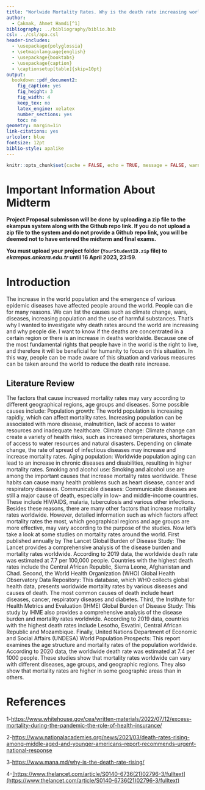 ```yaml
---
title: "Worlwide Mortality Rates. Why is the death rate increasing worldwide?"
author: 
  - Çakmak, Ahmet Hamdi[^1]
bibliography: ../bibliography/biblio.bib
csl: ../csl/apa.csl
header-includes:
  - \usepackage{polyglossia}
  - \setmainlanguage{english}
  - \usepackage{booktabs}
  - \usepackage{caption} 
  - \captionsetup[table]{skip=10pt}
output:
  bookdown::pdf_document2:
    fig_caption: yes
    fig_height: 3
    fig_width: 4
    keep_tex: no
    latex_engine: xelatex
    number_sections: yes
    toc: no
geometry: margin=1in
link-citations: yes
urlcolor: blue
fontsize: 12pt
biblio-style: apalike
---
```


```r
knitr::opts_chunk$set(cache = FALSE, echo = TRUE, message = FALSE, warning = FALSE)
```

<!-- ======================================================================= -->

<!-- ============================== FOOTNOTES ============================== -->

<!-- ======================================================================= -->

# Important Information About Midterm

\colorbox{BurntOrange}{WRITE YOUR GITHUB REPO LINK ON LINE 35 IN THIS FILE!}

**Project Proposal submisson will be done by uploading a zip file to the ekampus system along with the Github repo link. If you do not upload a zip file to the system and do not provide a Github repo link, you will be deemed not to have entered the midterm and final exams.**

**You must upload your project folder (`YourStudentID.zip` file) to *ekampus.ankara.edu.tr* until 16 April 2023, 23:59.**

\colorbox{WildStrawberry}{Read the README.md file in the project folder for more information.}

# Introduction

The increase in the world population and the emergence of various epidemic diseases have affected people around the world. People can die for many reasons. We can list the causes such as climate change, wars, diseases, increasing population and the use of harmful substances. That's why I wanted to investigate why death rates around the world are increasing and why people die. I want to know if the deaths are concentrated in a certain region or there is an increase in deaths worldwide. Because one of the most fundamental rights that people have in the world is the right to live, and therefore it will be beneficial for humanity to focus on this situation. In this way, people can be made aware of this situation and various measures can be taken around the world to reduce the death rate increase.

## Literature Review

The factors that cause increased mortality rates may vary according to different geographical regions, age groups and diseases. Some possible causes include: Population growth: The world population is increasing rapidly, which can affect mortality rates. Increasing population can be associated with more disease, malnutrition, lack of access to water resources and inadequate healthcare. Climate change: Climate change can create a variety of health risks, such as increased temperatures, shortages of access to water resources and natural disasters. Depending on climate change, the rate of spread of infectious diseases may increase and increase mortality rates. Aging population: Worldwide population aging can lead to an increase in chronic diseases and disabilities, resulting in higher mortality rates. Smoking and alcohol use: Smoking and alcohol use are among the important causes that increase mortality rates worldwide. These habits can cause many health problems such as heart disease, cancer and respiratory diseases. Communicable diseases: Communicable diseases are still a major cause of death, especially in low- and middle-income countries. These include HIV/AIDS, malaria, tuberculosis and various other infections. Besides these reasons, there are many other factors that increase mortality rates worldwide. However, detailed information such as which factors affect mortality rates the most, which geographical regions and age groups are more effective, may vary according to the purpose of the studies. Now let's take a look at some studies on mortality rates around the world. First published annually by The Lancet Global Burden of Disease Study: The Lancet provides a comprehensive analysis of the disease burden and mortality rates worldwide. According to 2019 data, the worldwide death rate was estimated at 7.7 per 100,000 people. Countries with the highest death rates include the Central African Republic, Sierra Leone, Afghanistan and Chad. Second, the World Health Organization (WHO) Global Health Observatory Data Repository: This database, which WHO collects global health data, presents worldwide mortality rates by various diseases and causes of death. The most common causes of death include heart diseases, cancer, respiratory diseases and diabetes. Third, the Institute for Health Metrics and Evaluation (IHME) Global Burden of Disease Study: This study by IHME also provides a comprehensive analysis of the disease burden and mortality rates worldwide. According to 2019 data, countries with the highest death rates include Lesotho, Esvatini, Central African Republic and Mozambique. Finally, United Nations Department of Economic and Social Affairs (UNDESA) World Population Prospects: This report examines the age structure and mortality rates of the population worldwide. According to 2020 data, the worldwide death rate was estimated at 7.4 per 1000 people. These studies show that mortality rates worldwide can vary with different diseases, age groups, and geographic regions. They also show that mortality rates are higher in some geographic areas than in others.

\newpage

# References {#references}

::: {#refs}
1-<https://www.whitehouse.gov/cea/written-materials/2022/07/12/excess-mortality-during-the-pandemic-the-role-of-health-insurance/>

2-<https://www.nationalacademies.org/news/2021/03/death-rates-rising-among-middle-aged-and-younger-americans-report-recommends-urgent-national-response>

3-<https://www.mana.md/why-is-the-death-rate-rising/>

4-[[https://www.thelancet.com/article/S0140-6736(21)02796-3/fulltext](https://www.thelancet.com/article/S0140-6736(21)02796-3/fulltext)](https://www.thelancet.com/article/S0140-6736(21)02796-3/fulltext%5D(https://www.thelancet.com/article/S0140-6736(21)02796-3/fulltext))
:::
